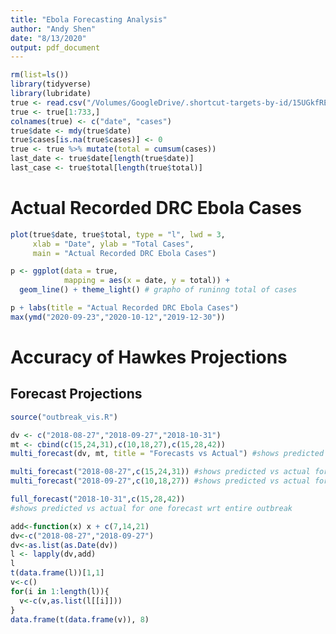 ```yaml
---
title: "Ebola Forecasting Analysis"
author: "Andy Shen"
date: "8/13/2020"
output: pdf_document
---
```



```r
rm(list=ls())
library(tidyverse)
library(lubridate)
true <- read.csv("/Volumes/GoogleDrive/.shortcut-targets-by-id/15UGkfREtfqH3LdfHmCsSpFJ5SrTnSeyt/ebola/2020-05-04_ebola/2020-05-04_data.csv")
true <- true[1:733,]
colnames(true) <- c("date", "cases")
true$date <- mdy(true$date)
true$cases[is.na(true$cases)] <- 0
true <- true %>% mutate(total = cumsum(cases))
last_date <- true$date[length(true$date)]
last_case <- true$total[length(true$total)]
```



# Actual Recorded DRC Ebola Cases

```r
plot(true$date, true$total, type = "l", lwd = 3,
     xlab = "Date", ylab = "Total Cases",
     main = "Actual Recorded DRC Ebola Cases")
```

```r
p <- ggplot(data = true, 
            mapping = aes(x = date, y = total)) + 
  geom_line() + theme_light() # grapho of runinng total of cases

p + labs(title = "Actual Recorded DRC Ebola Cases")
max(ymd("2020-09-23","2020-10-12","2019-12-30"))
```

\pagebreak

# Accuracy of Hawkes Projections

## Forecast Projections

```r
source("outbreak_vis.R")

dv <- c("2018-08-27","2018-09-27","2018-10-31")
mt <- cbind(c(15,24,31),c(10,18,27),c(15,28,42))
multi_forecast(dv, mt, title = "Forecasts vs Actual") #shows predicted vs actual for three forecasts

multi_forecast("2018-08-27",c(15,24,31)) #shows predicted vs actual for one forecast
multi_forecast("2018-09-27",c(10,18,27)) #shows predicted vs actual for one forecast
```

```r
full_forecast("2018-10-31",c(15,28,42)) 
#shows predicted vs actual for one forecast wrt entire outbreak
```




```r
add<-function(x) x + c(7,14,21)
dv<-c("2018-08-27","2018-09-27")
dv<-as.list(as.Date(dv)) 
l <- lapply(dv,add)
l 
t(data.frame(l))[1,1]
v<-c()
for(i in 1:length(l)){
  v<-c(v,as.list(l[[i]]))
}
data.frame(t(data.frame(v)), 8)
```




